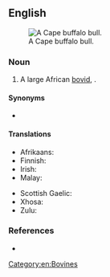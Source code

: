 ==English==
[[File:Serengeti Bueffel1.jpg|thumb|A Cape buffalo bull.]]

===Noun===
{{wikipedia|African Buffalo}}
{{en-noun|head=[[cape|Cape]] [[buffalo]]}}

# A large African [[bovid]], {{taxlink|Syncerus caffer|species|noshow=1}}.

====Synonyms====
* {{l|en|African buffalo}}

====Translations====
{{trans-top|large African bovid}}
* Afrikaans: {{t+|af|buffel}}
* Finnish: {{t|fi|kafferipuhveli}}
* Irish: {{t|ga|buabhall rinne|m}}
* Malay: {{t|ms|kerbau Afrika}}
{{trans-mid}}
* Scottish Gaelic: {{t|gd|buabhall Ceap|m}}
* Xhosa: {{t-needed|xh}}
* Zulu: {{t-needed|zu}}
{{trans-bottom}}

===References===
* {{R:OneLook}}

[[Category:en:Bovines]]